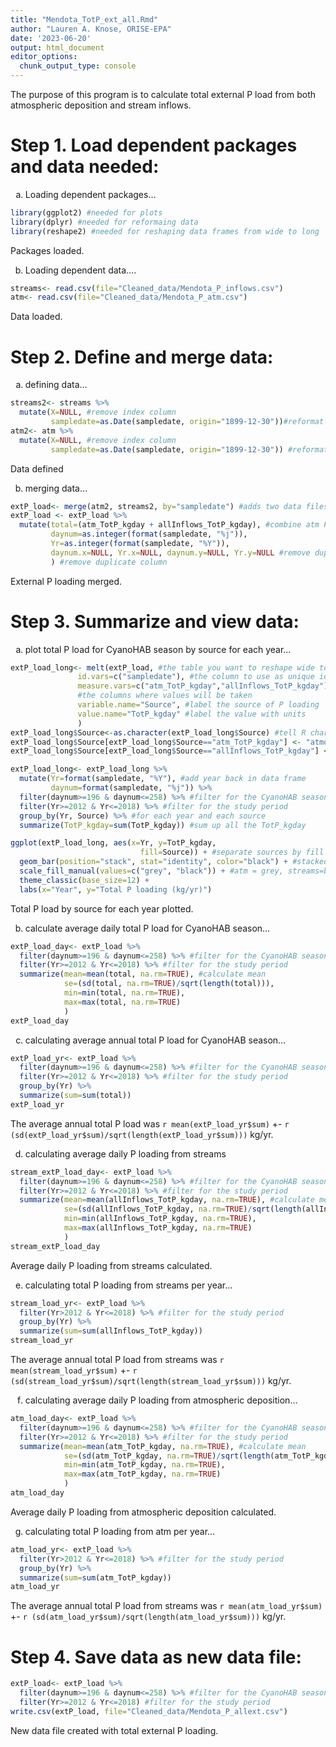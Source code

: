 ```yaml
---
title: "Mendota_TotP_ext_all.Rmd"
author: "Lauren A. Knose, ORISE-EPA"
date: '2023-06-20'
output: html_document
editor_options: 
  chunk_output_type: console
---
```


The purpose of this program is to calculate total external P load from both 
atmospheric deposition and stream inflows.

# Step 1. Load dependent packages and data needed:

a) Loading dependent packages...

```r
library(ggplot2) #needed for plots
library(dplyr) #needed for reformaing data
library(reshape2) #needed for reshaping data frames from wide to long
```

Packages loaded.

b) Loading dependent data....

```r
streams<- read.csv(file="Cleaned_data/Mendota_P_inflows.csv") 
atm<- read.csv(file="Cleaned_data/Mendota_P_atm.csv")
```

Data loaded.

# Step 2. Define and merge data:

a) defining data...

```r
streams2<- streams %>%
  mutate(X=NULL, #remove index column
         sampledate=as.Date(sampledate, origin="1899-12-30"))#reformat date
atm2<- atm %>%
  mutate(X=NULL, #remove index column
         sampledate=as.Date(sampledate, origin="1899-12-30")) #reformat date
```

Data defined

b) merging data...

```r
extP_load<- merge(atm2, streams2, by="sampledate") #adds two data files together
extP_load <- extP_load %>%
  mutate(total=(atm_TotP_kgday + allInflows_TotP_kgday), #combine atm P and stream P
         daynum=as.integer(format(sampledate, "%j")),
         Yr=as.integer(format(sampledate, "%Y")),
         daynum.x=NULL, Yr.x=NULL, daynum.y=NULL, Yr.y=NULL #remove duplicate columns
         ) #remove duplicate column
```

External P loading merged.

# Step 3. Summarize and view data:

a) plot total P load for CyanoHAB season by source for each year...
```r
extP_load_long<- melt(extP_load, #the table you want to reshape wide to long
               id.vars=c("sampledate"), #the column to use as unique id
               measure.vars=c("atm_TotP_kgday","allInflows_TotP_kgday"), 
               #the columns where values will be taken
               variable.name="Source", #label the source of P loading
               value.name="TotP_kgday" #label the value with units
               )
extP_load_long$Source<-as.character(extP_load_long$Source) #tell R character data held
extP_load_long$Source[extP_load_long$Source=="atm_TotP_kgday"] <- "atmosphere"
extP_load_long$Source[extP_load_long$Source=="allInflows_TotP_kgday"] <- "streams"

extP_load_long<- extP_load_long %>%
  mutate(Yr=format(sampledate, "%Y"), #add year back in data frame
         daynum=format(sampledate, "%j")) %>%
  filter(daynum>=196 & daynum<=258) %>% #filter for the CyanoHAB season 
  filter(Yr>=2012 & Yr<=2018) %>% #filter for the study period
  group_by(Yr, Source) %>% #for each year and each source
  summarize(TotP_kgday=sum(TotP_kgday)) #sum up all the TotP_kgday

ggplot(extP_load_long, aes(x=Yr, y=TotP_kgday, 
                             fill=Source)) + #separate sources by fill color
  geom_bar(position="stack", stat="identity", color="black") + #stacked bar graph
  scale_fill_manual(values=c("grey", "black")) + #atm = grey, streams=black
  theme_classic(base_size=12) +
  labs(x="Year", y="Total P loading (kg/yr)") 
```

Total P load by source for each year plotted.

b) calculate average daily total P load for CyanoHAB season...

```r
extP_load_day<- extP_load %>%
  filter(daynum>=196 & daynum<=258) %>% #filter for the CyanoHAB season 
  filter(Yr>=2012 & Yr<=2018) %>% #filter for the study period
  summarize(mean=mean(total, na.rm=TRUE), #calculate mean
            se=(sd(total, na.rm=TRUE)/sqrt(length(total))),
            min=min(total, na.rm=TRUE),
            max=max(total, na.rm=TRUE)
            )
extP_load_day
```

c) calculating average annual total P load for CyanoHAB season...

```r
extP_load_yr<- extP_load %>%
  filter(daynum>=196 & daynum<=258) %>% #filter for the CyanoHAB season
  filter(Yr>=2012 & Yr<=2018) %>% #filter for the study period
  group_by(Yr) %>%
  summarize(sum=sum(total))
extP_load_yr
```

The average annual total P load was `r mean(extP_load_yr$sum)` +- 
`r (sd(extP_load_yr$sum)/sqrt(length(extP_load_yr$sum)))` kg/yr. 

d) calculating average daily P loading from streams

```r
stream_extP_load_day<- extP_load %>%
  filter(daynum>=196 & daynum<=258) %>% #filter for the CyanoHAB season 
  filter(Yr>=2012 & Yr<=2018) %>% #filter for the study period
  summarize(mean=mean(allInflows_TotP_kgday, na.rm=TRUE), #calculate mean
            se=(sd(allInflows_TotP_kgday, na.rm=TRUE)/sqrt(length(allInflows_TotP_kgday))),
            min=min(allInflows_TotP_kgday, na.rm=TRUE),
            max=max(allInflows_TotP_kgday, na.rm=TRUE)
            )
stream_extP_load_day
```

Average daily P loading from streams calculated.

e) calculating total P loading from streams per year...

```r
stream_load_yr<- extP_load %>%
  filter(Yr>2012 & Yr<=2018) %>% #filter for the study period
  group_by(Yr) %>%
  summarize(sum=sum(allInflows_TotP_kgday))
stream_load_yr
```

The average annual total P load from streams was `r mean(stream_load_yr$sum)` +- 
`r (sd(stream_load_yr$sum)/sqrt(length(stream_load_yr$sum)))` kg/yr. 

f) calculating average daily P loading from atmospheric deposition...

```r
atm_load_day<- extP_load %>%
  filter(daynum>=196 & daynum<=258) %>% #filter for the CyanoHAB season 
  filter(Yr>=2012 & Yr<=2018) %>% #filter for the study period
  summarize(mean=mean(atm_TotP_kgday, na.rm=TRUE), #calculate mean
            se=(sd(atm_TotP_kgday, na.rm=TRUE)/sqrt(length(atm_TotP_kgday))),
            min=min(atm_TotP_kgday, na.rm=TRUE),
            max=max(atm_TotP_kgday, na.rm=TRUE)
            )
atm_load_day
```

Average daily P loading from atmospheric deposition calculated.

g) calculating total P loading from atm per year...

```r
atm_load_yr<- extP_load %>%
  filter(Yr>2012 & Yr<=2018) %>% #filter for the study period
  group_by(Yr) %>%
  summarize(sum=sum(atm_TotP_kgday))
atm_load_yr
```

The average annual total P load from streams was `r mean(atm_load_yr$sum)` +- 
`r (sd(atm_load_yr$sum)/sqrt(length(atm_load_yr$sum)))` kg/yr. 

# Step 4. Save data as new data file:

```r
extP_load<- extP_load %>%
  filter(daynum>=196 & daynum<=258) %>% #filter for the CyanoHAB season
  filter(Yr>=2012 & Yr<=2018) #filter for the study period
write.csv(extP_load, file="Cleaned_data/Mendota_P_allext.csv")
```

New data file created with total external P loading.